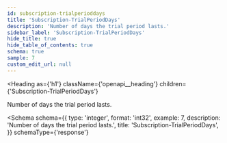 ```yaml
---
id: subscription-trialperioddays
title: 'Subscription-TrialPeriodDays'
description: 'Number of days the trial period lasts.'
sidebar_label: 'Subscription-TrialPeriodDays'
hide_title: true
hide_table_of_contents: true
schema: true
sample: 7
custom_edit_url: null
---
```



<Heading
  as={'h1'}
  className={'openapi__heading'}
  children={'Subscription-TrialPeriodDays'}
></Heading>

Number of days the trial period lasts.

<Schema
  schema={{
    type: 'integer',
    format: 'int32',
    example: 7,
    description: 'Number of days the trial period lasts.',
    title: 'Subscription-TrialPeriodDays',
  }}
  schemaType={'response'}
></Schema>
